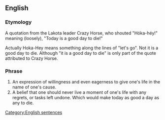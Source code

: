 ==English==

===Etymology===
{{rfc}}
A quotation from the Lakota leader Crazy Horse, who shouted "Hóka-héy!" meaning (loosely), "Today is a good day to die!"

Actually Hoka-Hey means something along the lines of "let's go". Not it is a good day to die. Although "it is a good day to die" is only part of the quote attributed to Crazy Horse.

===Phrase===
{{head|en|phrase|head=[[today]] [[is]] [[a]] [[good]] [[day]] [[to]] [[die]]}}
# An expression of willingness and even eagerness to give one's life in the name of one's cause.
# A belief that one should never live a moment of one's life with any regrets, or tasks left undone. Which would make today as good a day as any to die.

[[Category:English sentences]]